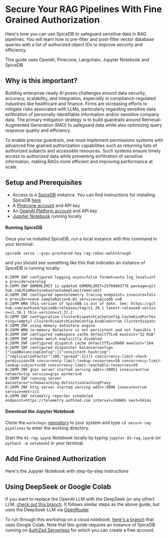 
# Secure Your RAG Pipelines With Fine Grained Authorization

Here's how you can use SpiceDB to safeguard sensitive data in RAG pipelines. 
You will learn how to pre-filter and post-filter vector database queries with a list of authorized object IDs to improve security and efficiency. 

This guide uses OpenAI, Pinecone, Langchain, Jupyter Notebook and SpiceDB

## Why is this important?

Building enterprise-ready AI poses challenges around data security, accuracy, scalability, and integration, especially in compliance-regulated industries like healthcare and finance. 
Firms are increasing efforts to mitigate risks associated with LLMs, particularly regarding sensitive data exfiltration of personally identifiable information and/or sensitive company data. 
The primary mitigation strategy is to build guardrails around Retrieval-Augmented Generation (RAG) to safeguard data while also optimizing query response quality and efficiency.

To enable precise guardrails, one must implement permissions systems with advanced fine grained authorization capabilities such as returning lists of authorized subjects and accessible resources. 
Such systems ensure timely access to authorized data while preventing exfiltration of sensitive information, making RAGs more efficient and improving performance at scale.

## Setup and Prerequisites

- Access to a [SpiceDB](https://authzed.com/spicedb) instance.  You can find instructions for installing SpiceDB [here](https://authzed.com/docs/spicedb/getting-started/install/macos)
- A [Pinecone account](https://www.pinecone.io/) and API key
- An [OpenAI Platform account](https://platform.openai.com/docs/overview) and API key
- [Jupyter Notebook](https://jupyter.org/) running locally

#### Running SpiceDB

Once you've installed SpiceDB, run a local instance with this command in your terminal: 

`spicedb serve --grpc-preshared-key rag-rebac-walkthrough`

and you should see something like this that indicates an instance of SpiceDB is running locally:

```
8:28PM INF configured logging async=false format=auto log_level=inf
o provider=zerolog
8:28PM INF GOMEMLIMIT is updated GOMEMLIMIT=25769803776 package=git
hub.com/KimMachineGun/automemlimit/memlimit
8:28PM INF configured opentelemetry tracing endpoint= insecure=fals
e provider=none sampleRatio=0.01 service=spicedb v=0
8:28PM WRN this version of SpiceDB is out of date. See: https://git
hub.com/authzed/spicedb/releases/tag/v1.39.1 latest-released-versio
n=v1.39.1 this-version=v1.37.2
8:28PM INF configuration ClusterDispatchCacheConfig.CacheKindForTes
ting=(empty) ClusterDispatchCacheConfig.Enabled=true ClusterDispatc
8:28PM INF using memory datastore engine
8:28PM WRN in-memory datastore is not persistent and not feasible t
8:28PM INF configured namespace cache defaultTTL=0 maxCost="32 MiB"
8:28PM INF schema watch explicitly disabled
8:28PM INF configured dispatch cache defaultTTL=20600 maxCost="164
8:28PM INF configured dispatcher balancerconfig={"loadBalancingConfig":[{"consistent-hashring":{"replicationFactor":100,"spread":1}}]} concurrency-limit-check-permission=50 concurrency-limit-lookup-resources=50 concurrency-limit-lookup-subjects=50 concurrency-limit-reachable-resources=50
8:28PM INF grpc server started serving addr=:50051 insecure=true network=tcp service=grpc workers=0
8:28PM INF running server datastore=*schemacaching.definitionCachingProxy
8:28PM INF http server started serving addr=:9090 insecure=true service=metrics
8:28PM INF telemetry reporter scheduled endpoint=https://telemetry.authzed.com interval=1h0m0s next=5m14s
```

#### Download the Jupyter Notebook

Clone the `workshops` [repository](https://github.com/authzed/workshops/) to your system and type `cd secure-rag-pipelines` to enter the working directory.

Start the `01-rag.ipynb` Notebook locally by typing `jupyter 01-rag.ipynb` (or `python3 -m notebook`) in your terminal. 

## Add Fine Grained Authorization 

Here's the Jupyter Notebook with step-by-step instructions

<JupyterNotebookViewer fileUrl="authzed/workshops/blob/main/secure-rag-pipelines/01-rag.ipynb" />

## Using DeepSeek or Google Colab

If you want to replace the OpenAI LLM with the DeepSeek (or any other) LLM, [check out this branch](https://github.com/authzed/workshops/tree/deepseek). 
It follows similar steps as the above guide, but uses the DeepSeek LLM via [OpenRouter](https://openrouter.ai/)

To run through this workshop on a cloud notebook, [here's a branch](https://github.com/authzed/workshops/tree/google-colab) that uses Google Colab. 
Note that this guide requires an instance of SpiceDB running on [AuthZed Serverless](https://app.authzed.com/) for which you can create a free account. 


